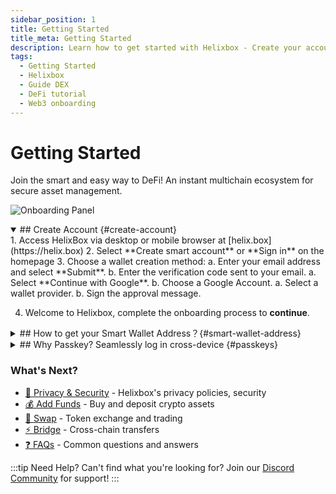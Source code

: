 ```yaml
---
sidebar_position: 1
title: Getting Started
title_meta: Getting Started
description: Learn how to get started with Helixbox - Create your account, manage your Smart Wallet, and explore DeFi services
tags:
  - Getting Started
  - Helixbox
  - Guide DEX
  - DeFi tutorial
  - Web3 onboarding
---
```



# Getting Started

Join the smart and easy way to DeFi! An instant multichain ecosystem for secure asset management.


![Onboarding Panel](../assets/getting_started/getting_started2.png) 

<details open> 
<summary>
## Create Account {#create-account}
</summary>
1. Access HelixBox via desktop or mobile browser at [helix.box](https://helix.box)
2. Select **Create smart account** or **Sign in** on the homepage
3. Choose a wallet creation method:


<Tabs>
  <TabItem value="email" label="Email">
   a. Enter your email address and select **Submit**.
   b. Enter the verification code sent to your email.
  </TabItem>
  <TabItem value="google" label="Google Auth">
   a. Select **Continue with Google**.
   b. Choose a Google Account.
  </TabItem>
  <TabItem value="wallet" label="Wallet Connect">
   a. Select a wallet provider. 
   b. Sign the approval message.
  </TabItem>
</Tabs>


4. Welcome to Helixbox, complete the onboarding process to **continue**.

</details>


<details>
<summary>
## How to get your Smart Wallet Address？{#smart-wallet-address}
</summary>

To get your wallet address from Helixbox, you can use any of these methods:

<Tabs>
  <TabItem value="overview" label="From Overview Page">
    1. **Login**: Visit [https://helix.box/overview](https://helix.box/overview) using a desktop/mobile browser
    2. **Navigate to Overview**: Click the **Overview** tab in the navigation bar (Mobile: tap the list icon at the top-left).
    3. At the top of the page, next to the avatar, click the **copy icon** next to your alphanumeric wallet address starting with `0x` (e.g., `0x5AbFc6...ed004b`).

    ![Overview Address](../assets/getting_started/getting_started3.png)
  </TabItem>

  <TabItem value="receive" label="Using Receive Page">
    1. Click the **Receive** button at overview page or directly visit [helix.box/receive](http://helix.box/receive) from a browser on your computer.
    2. Next to the QR code, it shows the full address.

  ![Receive Address](../assets/getting_started/getting_started1.png)
  </TabItem>

  <TabItem value="avatar" label="From Avatar Menu">
    1. **Login**: Visit [https://helix.box/overview](https://helix.box/overview) using a desktop/mobile browser
    2. At the navigation bar, click the **Avatar button**.
    3. Next to the avatar, click the **copy icon** next to the sentence starting with "0x" followed by hexadecimal characters, like `0x5AbFc6...ed004b`.

  ![Avatar Address](../assets/getting_started/getting_started4.png) 
  </TabItem>
</Tabs>

### Smart Wallet Address: Your Unique ID in the EVM Universe

In the Ethereum Virtual Machine (EVM) ecosystem, a **wallet address** is a unique identifier for each user or smart contract. It acts as an "account number" for interacting with the blockchain, used for sending and receiving tokens, executing smart contracts, and other operations.

Here are some key points about wallet addresses:

1. **Uniqueness**: Each wallet address is unique, ensuring that no two addresses are the same across the entire blockchain network. This uniqueness allows each user or contract to be accurately identified.

2. **Format**: EVM wallet addresses typically start with "0x," followed by 40 hexadecimal characters (a total of 20 bytes), for example, `0x5AbFc6C4E52e1eA1f8eC7D355A3b2D7F4ded004b`.

3. **Access Control**: Wallet addresses are not only used to identify accounts but are also associated with cryptographic keys. Users who possess the corresponding private key can control the assets under that address and make transactions.

4. **Ecosystem Compatibility**: EVM wallet addresses are compatible with Ethereum and other EVM-compatible blockchains (such as Binance Smart Chain, Polygon, etc.), allowing users to seamlessly transfer assets between different chains.

5. **Transaction Records**: All transaction records associated with that address are securely stored on the blockchain, and anyone can access them. This feature enhances transparency and security.

In summary, wallet addresses serve as unique identity markers within the EVM ecosystem, enabling users to securely manage assets and conduct transactions while interacting with other users and smart contracts.
</details>

<details>
<summary>
## Why Passkey? Seamlessly log in cross-device {#passkeys}
</summary>


Passkeys represent the next generation of authentication, offering a more secure and convenient alternative to traditional passwords. At Helixbox, we've implemented passkey support to provide you with a seamless and secure login experience across all your devices.

### How to Use Passkeys with Helixbox

1. **Setting Up Passkeys**
   - During account creation, at welcome panel you'll be prompted to create a passkey
   - Follow your device's prompts to save the passkey using your preferred authentication method
   - Your passkey will be automatically synchronized across your devices

2. **Logging In with Passkeys**
   - Click "Sign in" on the Helixbox homepage
   - Select the passkey option
   - Authenticate using your device's biometric sensor or PIN
   - You're securely logged in!

3. **Manage Passkeys**
   - Access your account settings by clicking on your controller avatar in the top right corner
   - In the Manage Passkeys section, you can:
     - View all registered passkeys
     - Add a new passkey
     - Remove existing passkeys   
   ![Passkey Settings](../assets/getting_started/getting_started5.png) 

### What are Passkeys?

Passkeys are cryptographic credentials that:
- Replace traditional passwords
- Are unique to each website
- Cannot be reused, phished, or leaked
- Your passkeys are automatically backed up and synchronized through your device's cloud service (iCloud, Google Password Manager, etc.)

### Benefits of Using Passkeys

1. **Enhanced Security**
   - Biometric authentication (Face ID, Touch ID, or fingerprint)
   - Resistant to phishing attempts
   - No passwords to remember or potentially leak

2. **Seamless Cross-Device Experience**
   - Sign in easily across all your devices
   - Automatic synchronization through your device's cloud service
   - Works across different operating systems and browsers

3. **Faster Login Process**
   - No need to remember or type passwords
   - Quick biometric verification
   - Automatic device recognition

### Supported Platforms

Passkeys work across:
- iOS 16+ devices
- Android 9+ devices
- macOS Ventura and later
- Windows 10 and 11
- Major browsers (Chrome, Safari, Firefox, Edge)
</details>

### What's Next?
- [🔐 Privacy & Security](/docs/introduction/privacy-security) - Helixbox's privacy policies, security
- [💰 Add Funds](/docs/funding/add-funds) - Buy and deposit crypto assets
- [🔄 Swap](/docs/swap) - Token exchange and trading
- [⚡ Bridge](/docs/bridge) - Cross-chain transfers
- [❓ FAQs](/docs/faqs/smart-wallet-faq) - Common questions and answers


:::tip Need Help?
Can't find what you're looking for? Join our [Discord Community](https://discord.gg/6XyyNGugdE) for support!
:::
